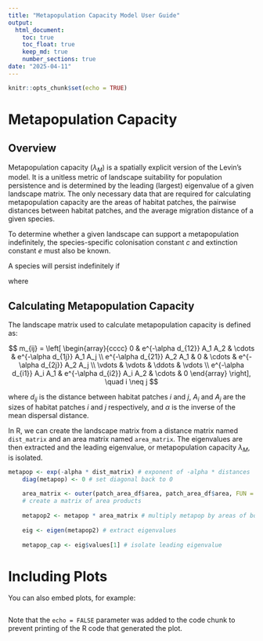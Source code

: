 ```yaml
---
title: "Metapopulation Capacity Model User Guide"
output: 
  html_document: 
    toc: true
    toc_float: true
    keep_md: true
    number_sections: true
date: "2025-04-11"
---
```


```r
knitr::opts_chunk$set(echo = TRUE)
```

# Metapopulation Capacity
## Overview
Metapopulation capacity ($\lambda_{M}$) is a spatially explicit version of the Levin's model. It is a unitless metric of landscape suitability for population persistence and is determined by the leading (largest) eigenvalue of a given landscape matrix. The only necessary data that are required for calculating metapopulation capacity are the areas of habitat patches, the pairwise distances between habitat patches, and the average migration distance of a given species. 

To determine whether a given landscape can support a metapopulation indefinitely, the species-specific colonisation constant $c$ and extinction constant $e$ must also be known.

A species will persist indefinitely if

\begin{equation}
\lambda_{M} > \delta
\end{equation}
where 
\begin{equation}
\delta = \frac{e}{c}
\end{equation}

## Calculating Metapopulation Capacity
The landscape matrix used to calculate metapopulation capacity is defined as:

$$
m_{ij} = \left[
\begin{array}{cccc}
0 & e^{-\alpha d_{12}} A_1 A_2 & \cdots & e^{-\alpha d_{1j}} A_1 A_j \\
e^{-\alpha d_{21}} A_2 A_1 & 0 & \cdots & e^{-\alpha d_{2j}} A_2 A_j \\
\vdots & \vdots & \ddots & \vdots \\
e^{-\alpha d_{i1}} A_i A_1 & e^{-\alpha d_{i2}} A_i A_2 & \cdots & 0
\end{array}
\right], \quad i \neq j
$$

where $d_{ij}$ is the distance between habitat patches $i$ and $j$, $A_i$ and $A_j$ are the sizes of habitat patches $i$ and $j$ respectively, and $\alpha$ is the inverse of the mean dispersal distance.

In R, we can create the landscape matrix from a distance matrix named `dist_matrix` and an area matrix named `area_matrix`. The eigenvalues are then extracted and the leading eigenvalue, or metapopulation capacity $\lambda_{M}$, is isolated.  

``` r
metapop <- exp(-alpha * dist_matrix) # exponent of -alpha * distances
    diag(metapop) <- 0 # set diagonal back to 0
    
    area_matrix <- outer(patch_area_df$area, patch_area_df$area, FUN = "*")
    # create a matrix of area products
    
    metapop2 <- metapop * area_matrix # multiply metapop by areas of both habitat patches
    
    eig <- eigen(metapop2) # extract eigenvalues
    
    metapop_cap <- eig$values[1] # isolate leading eigenvalue
```

# Including Plots

You can also embed plots, for example:

``` {echo="FALSE"}
```

Note that the `echo = FALSE` parameter was added to the code chunk to prevent printing of the R code that generated the plot.
